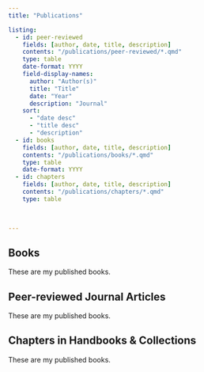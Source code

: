 ```yaml
---
title: "Publications"

listing:
  - id: peer-reviewed
    fields: [author, date, title, description]
    contents: "/publications/peer-reviewed/*.qmd"
    type: table
    date-format: YYYY
    field-display-names:
      author: "Author(s)"
      title: "Title"
      date: "Year"
      description: "Journal"
    sort:
      - "date desc"
      - "title desc"
      - "description"
  - id: books
    fields: [author, date, title, description]
    contents: "/publications/books/*.qmd"
    type: table
    date-format: YYYY
  - id: chapters
    fields: [author, date, title, description]
    contents: "/publications/chapters/*.qmd"
    type: table

    
    
---
```


## Books

These are my published books.

:::{#books}
:::

## Peer-reviewed Journal Articles

These are my published books.

:::{#peer-reviewed}
:::


## Chapters in Handbooks & Collections

These are my published books.


:::{#chapters}
:::